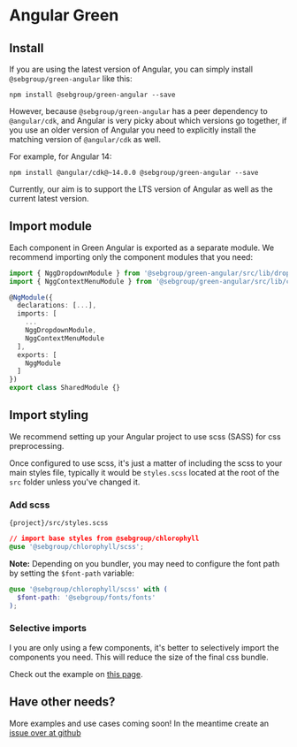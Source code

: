 
<Meta title="Get started" />

# Angular Green

## Install

If you are using the latest version of Angular, you can simply install `@sebgroup/green-angular` like this:

```
npm install @sebgroup/green-angular --save
```

However, because `@sebgroup/green-angular` has a peer dependency to `@angular/cdk`, and Angular is very picky about which versions go together, if you use an older version of Angular you need to explicitly install the matching version of `@angular/cdk` as well.

For example, for Angular 14:

```
npm install @angular/cdk@~14.0.0 @sebgroup/green-angular --save
```

Currently, our aim is to support the LTS version of Angular as well as the current latest version.

## Import module

Each component in Green Angular is exported as a separate module. We recommend importing only the component modules that you need:

```ts
import { NggDropdownModule } from '@sebgroup/green-angular/src/lib/dropdown'
import { NggContextMenuModule } from '@sebgroup/green-angular/src/lib/context-menu'

@NgModule({
  declarations: [...],
  imports: [
    ...
    NggDropdownModule,
    NggContextMenuModule
  ],
  exports: [
    NggModule
  ]
})
export class SharedModule {}
```

## Import styling

We recommend setting up your Angular project to use scss (SASS) for css preprocessing.

Once configured to use scss, it's just a matter of including the scss to your main styles file, typically it would be `styles.scss` located at the root of the `src` folder unless you've changed it.

### Add scss

`{project}/src/styles.scss`

```css
// import base styles from @sebgroup/chlorophyll
@use '@sebgroup/chlorophyll/scss';
```

**Note:** Depending on you bundler, you may need to configure the font path by setting the `$font-path` variable:

```scss
@use '@sebgroup/chlorophyll/scss' with (
  $font-path: '@sebgroup/fonts/fonts'
);
```

### Selective imports

I you are only using a few components, it's better to selectively import the components you need. This will reduce the size of the final css bundle.

Check out the example on [this page](https://sebgroup.github.io/green/latest/chlorophyll/?path=/docs/get-started-use--page).

## Have other needs?

More examples and use cases coming soon! In the meantime create an [issue over at github](https://github.com/sebgroup/green/issues)
